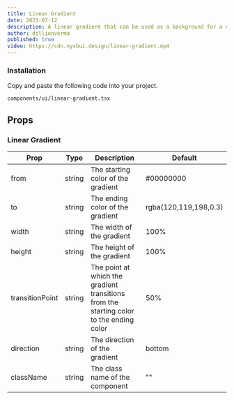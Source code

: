 ```yaml
---
title: Linear Gradient
date: 2023-07-12
description: A linear gradient that can be used as a background for a component.
author: dillionverma
published: true
video: https://cdn.nyxbui.design/linear-gradient.mp4
---
```


<ComponentPreview name="linear-gradient-demo" />

<Steps>

### Installation

Copy and paste the following code into your project.

```text
components/ui/linear-gradient.tsx
```

<ComponentSource name="linear-gradient" />

</Steps>

## Props

### Linear Gradient

| Prop            | Type   | Description                                                                             | Default               |
| --------------- | ------ | --------------------------------------------------------------------------------------- | --------------------- |
| from            | string | The starting color of the gradient                                                      | #00000000             |
| to              | string | The ending color of the gradient                                                        | rgba(120,119,198,0.3) |
| width           | string | The width of the gradient                                                               | 100%                  |
| height          | string | The height of the gradient                                                              | 100%                  |
| transitionPoint | string | The point at which the gradient transitions from the starting color to the ending color | 50%                   |
| direction       | string | The direction of the gradient                                                           | bottom                |
| className       | string | The class name of the component                                                         | ""                    |
